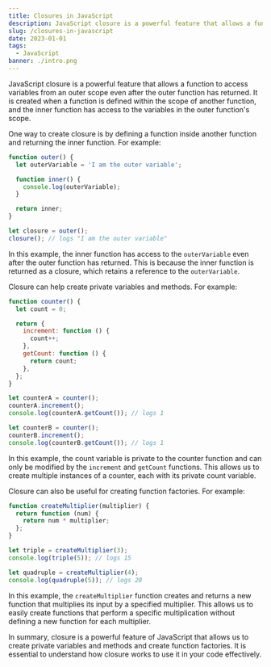 ```yaml
---
title: Closures in JavaScript
description: JavaScript closure is a powerful feature that allows a function to access variables from an outer scope even after the outer function has returned.
slug: /closures-in-javascript
date: 2023-01-01
tags:
  - JavaScript
banner: ./intro.png
---
```


JavaScript closure is a powerful feature that allows a function to access variables from an outer scope even after the outer function has returned. It is created when a function is defined within the scope of another function, and the inner function has access to the variables in the outer function's scope.

One way to create closure is by defining a function inside another function and returning the inner function. For example:

```js
function outer() {
  let outerVariable = 'I am the outer variable';

  function inner() {
    console.log(outerVariable);
  }

  return inner;
}

let closure = outer();
closure(); // logs "I am the outer variable"
```

In this example, the inner function has access to the `outerVariable` even after the outer function has returned. This is because the inner function is returned as a closure, which retains a reference to the `outerVariable`.

Closure can help create private variables and methods. For example:

```js
function counter() {
  let count = 0;

  return {
    increment: function () {
      count++;
    },
    getCount: function () {
      return count;
    },
  };
}

let counterA = counter();
counterA.increment();
console.log(counterA.getCount()); // logs 1

let counterB = counter();
counterB.increment();
console.log(counterB.getCount()); // logs 1
```

In this example, the count variable is private to the counter function and can only be modified by the `increment` and `getCount` functions. This allows us to create multiple instances of a counter, each with its private count variable.

Closure can also be useful for creating function factories. For example:

```js
function createMultiplier(multiplier) {
  return function (num) {
    return num * multiplier;
  };
}

let triple = createMultiplier(3);
console.log(triple(5)); // logs 15

let quadruple = createMultiplier(4);
console.log(quadruple(5)); // logs 20
```

In this example, the `createMultiplier` function creates and returns a new function that multiplies its input by a specified multiplier. This allows us to easily create functions that perform a specific multiplication without defining a new function for each multiplier.

In summary, closure is a powerful feature of JavaScript that allows us to create private variables and methods and create function factories. It is essential to understand how closure works to use it in your code effectively.
